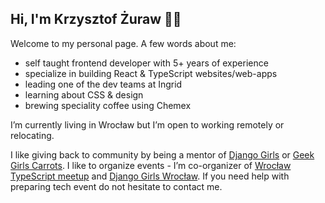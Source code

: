 
<SEO title="Home" slug="" />

<article>

# Hi, I'm Krzysztof Żuraw 👋🏻

Welcome to my personal page. A few words about me:

- self taught frontend developer with 5+ years of experience
- specialize in building React & TypeScript websites/web-apps
- leading one of the dev teams at Ingrid
- learning about CSS & design
- brewing speciality coffee using Chemex

I’m currently living in Wrocław but I’m open to working remotely or relocating.

I like giving back to community by being a mentor of [Django Girls](https://djangogirls.org/) or [Geek Girls Carrots](https://gocarrots.org/). I like to organize events - I’m co-organizer of [Wrocław TypeScript meetup](https://www.meetup.com/pl-PL/WrocTypeScript/) and [Django Girls Wrocław](https://djangogirls.org/wroclaw/). If you need help with preparing tech event do not hesitate to contact me.

</article>

